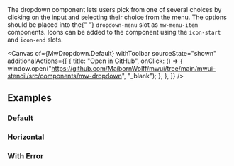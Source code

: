 
<Title>Dropdown</Title>

<Subtitle>
  The dropdown component lets users pick from one of several choices by clicking on the input and selecting their choice from the menu. The options should be placed into the{" "}
  <code>dropdown-menu</code> slot as <code>mw-menu-item</code> components. Icons can be added to the component using the <code>icon-start</code> and <code>icon-end</code> slots.
</Subtitle>

<Canvas
  of={MwDropdown.Default}
  withToolbar
  sourceState="shown"
  additionalActions={[
    {
      title: "Open in GitHub",
      onClick: () => {
        window.open("https://github.com/MaibornWolff/mwui/tree/main/mwui-stencil/src/components/mw-dropdown", "_blank");
      },
    },
  ]}
/>

<ArgTypes of="mw-dropdown" />

## Examples

### Default

<Canvas of={MwDropdown.Default} />

### Horizontal

<Canvas of={MwDropdown.Horizontal} />

### With Error

<Canvas of={MwDropdown.WithError} />
